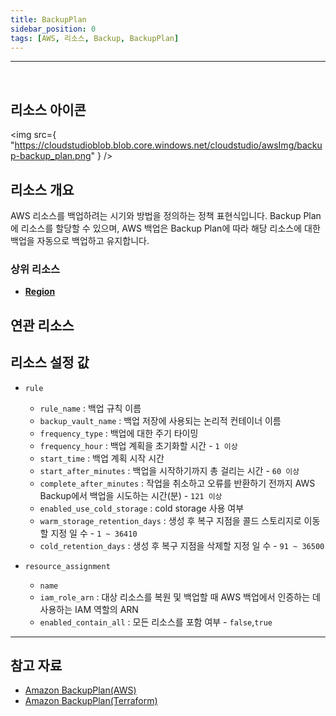 ```yaml
---
title: BackupPlan
sidebar_position: 0
tags: [AWS, 리소스, Backup, BackupPlan]
---
```


<hr />
<br />

## 리소스 아이콘

<img
    src={
        "https://cloudstudioblob.blob.core.windows.net/cloudstudio/awsImg/backup-backup_plan.png"
    }
/>

## 리소스 개요

AWS 리소스를 백업하려는 시기와 방법을 정의하는 정책 표현식입니다. Backup Plan에 리소스를 할당할 수 있으며, AWS 백업은 Backup Plan에 따라 해당 리소스에 대한 백업을 자동으로 백업하고 유지합니다.

### 상위 리소스

-   [**Region**](https://docs.cstudio.app/docs/resource/aws/Base/Region)

## 연관 리소스

## 리소스 설정 값

- `rule`
  - `rule_name` : 백업 규칙 이름
  - `backup_vault_name` : 백업 저장에 사용되는 논리적 컨테이너 이름
  - `frequency_type` : 백업에 대한 주기 타이밍
  - `frequency_hour` : 백업 계획을 초기화할 시간 - `1 이상`
  - `start_time` : 백업 계획 시작 시간
  - `start_after_minutes` : 백업을 시작하기까지 총 걸리는 시간 - `60 이상`
  - `complete_after_minutes` : 작업을 취소하고 오류를 반환하기 전까지 AWS Backup에서 백업을 시도하는 시간(분) - `121 이상`
  - `enabled_use_cold_storage` : cold storage 사용 여부
  - `warm_storage_retention_days` : 생성 후 복구 지점을 콜드 스토리지로 이동할 지정 일 수 - `1 ~ 36410`
  - `cold_retention_days` : 생성 후 복구 지점을 삭제할 지정 일 수 - `91 ~ 36500`

- `resource_assignment`
  - `name`
  - `iam_role_arn` : 대상 리소스를 복원 및 백업할 때 AWS 백업에서 인증하는 데 사용하는 IAM 역할의 ARN
  - `enabled_contain_all` : 모든 리소스를 포함 여부 - `false`,`true`

---

## 참고 자료

-   [Amazon BackupPlan(AWS)](https://docs.aws.amazon.com/ko_kr/aws-backup/latest/devguide/creating-a-backup-plan.html)
-   [Amazon BackupPlan(Terraform)](https://registry.terraform.io/providers/hashicorp/aws/latest/docs/resources/backup_plan)
